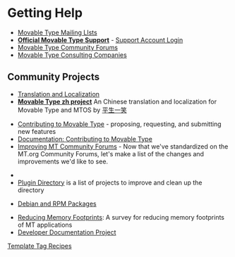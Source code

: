= Getting Help =

* [http://www.movabletype.org/opensource/mailing-lists.html Movable Type Mailing LIsts]
* '''[http://www.movabletype.com/support/ Official Movable Type Support]''' - [https://secure.sixapart.com/t/account Support Account Login]
* [http://forums.movabletype.org/ Movable Type Community Forums]
* [[Movable Type Consulting Companies]]

== Community Projects ==

* [[Translation and Localization]]
* '''[http://www.thinkjam.org/zoptuno/projects/zh-movable-type.html Movable Type zh project]''' An Chinese translation and localization for Movable Type and MTOS by [http://www.thinkjam.org/zoptuno/ 平生一笑]

* [http://www.movabletype.org/opensource/contributions.html Contributing to Movable Type] - proposing, requesting, and submitting new features
* [[Documentation:Contributing-to-Movable-Type| Documentation: Contributing to Movable Type]]
* [[Improving MT Community Forums]] - Now that we've standardized on the MT.org Community Forums, let's make a list of the changes and improvements we'd like to see.


* [[Category:Template-Tag-Recipes|Template Tag Recipes]]
* [[Plugin Directory]] is a list of projects to improve and clean up the directory

* [[Packaging Project|Debian and RPM Packages]]

* [[Reducing Memory Footprints]]: A survey for reducing memory footprints of MT applications
* [[Developer Documentation Project]]

